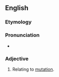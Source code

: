 ==English==

===Etymology===
{{suffix|en|mutate|ive}}

===Pronunciation===
* {{rhymes|eɪtɪv|lang=en}}

===Adjective===
{{en-adj}}

# Relating to [[mutation]].